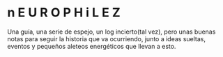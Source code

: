 

# n E U R O P H i L E Z 

Una guía, una serie de espejo, un log incierto(tal vez), pero unas buenas notas para seguir la historia que va ocurriendo, junto a ideas sueltas, eventos y pequeños aleteos energéticos que llevan a esto.



